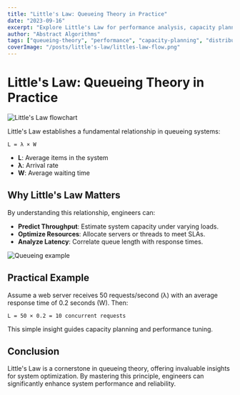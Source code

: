 ---
title: "Little's Law: Queueing Theory in Practice"
date: "2023-09-16"
excerpt: "Explore Little's Law for performance analysis, capacity planning, and real-world system optimization, accompanied by visual examples."
author: "Abstract Algorithms"
tags: ["queueing-theory", "performance", "capacity-planning", "distributed-systems"]
coverImage: "/posts/little's-law/littles-law-flow.png"
---

# Little's Law: Queueing Theory in Practice

<img src="/posts/little's-law/littles-law-flow.png" alt="Little's Law flowchart" class="w-full my-6 rounded" />

Little's Law establishes a fundamental relationship in queueing systems:

```
L = λ × W
```

- **L**: Average items in the system
- **λ**: Arrival rate
- **W**: Average waiting time

## Why Little's Law Matters

By understanding this relationship, engineers can:

- **Predict Throughput**: Estimate system capacity under varying loads.
- **Optimize Resources**: Allocate servers or threads to meet SLAs.
- **Analyze Latency**: Correlate queue length with response times.

<img src="/posts/little's-law/queue-example.png" alt="Queueing example" class="w-full my-6 rounded" />

## Practical Example

Assume a web server receives 50 requests/second (λ) with an average response time of 0.2 seconds (W). Then:

```
L = 50 × 0.2 = 10 concurrent requests
```

This simple insight guides capacity planning and performance tuning.

## Conclusion

Little's Law is a cornerstone in queueing theory, offering invaluable insights for system optimization. By mastering this principle, engineers can significantly enhance system performance and reliability.